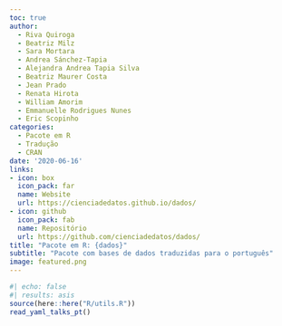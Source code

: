 ```yaml
---
toc: true
author: 
  - Riva Quiroga
  - Beatriz Milz
  - Sara Mortara
  - Andrea Sánchez-Tapia
  - Alejandra Andrea Tapia Silva
  - Beatriz Maurer Costa
  - Jean Prado
  - Renata Hirota
  - William Amorim
  - Emmanuelle Rodrigues Nunes
  - Eric Scopinho
categories: 
  - Pacote em R
  - Tradução
  - CRAN
date: '2020-06-16'
links:
- icon: box
  icon_pack: far
  name: Website
  url: https://cienciadedatos.github.io/dados/
- icon: github
  icon_pack: fab
  name: Repositório
  url: https://github.com/cienciadedatos/dados/  
title: "Pacote em R: {dados}"
subtitle: "Pacote com bases de dados traduzidas para o português"
image: featured.png
---
```


```r
#| echo: false
#| results: asis
source(here::here("R/utils.R"))
read_yaml_talks_pt()
```
